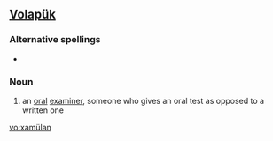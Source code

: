 ==[[Volapük]]==

===Alternative spellings===
* {{l|vo|xamuylan}}

===Noun===
{{infl|vo|noun}}
 
# an [[oral]] [[examiner]], someone who gives an oral test as opposed to a written one

[[vo:xamülan]]